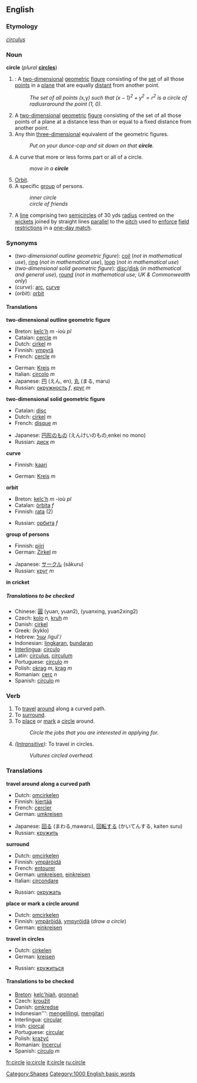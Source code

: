 {{wikipedia}}
==English==

===Etymology===
{{L.}} ''[[circulus]]''

===Noun===
'''circle''' (''plural'' '''[[circles]]''')
# {{geometry}}: A [[two-dimensional]] [[geometric]] [[figure]] consisting of the [[set]] of all those [[point]]s in a [[plane]] that are equally [[distant]] from another point.
#: ''The set of all points (''x'', ''y'') such that <math>(x-1)^2 + y^2 = r^2 </math> is a circle of radius ''r'' around the point (1, 0).''
# A [[two-dimensional]] [[geometric]] [[figure]] consisting of the set of all those points of a plane at a distance less than or equal to a fixed distance from another point.
# Any thin [[three-dimensional]] equivalent of the geometric figures.
#: ''Put on your dunce-cap and sit down on that '''circle'''.''
# A curve that more or less forms part or all of a circle.
#:''move in a '''circle'''''
# [[Orbit]].
# A specific [[group]] of persons.
#:''inner circle''
#:''circle of friends''
# {{cricket}} A [[line]] comprising two [[semicircle]]s of 30 yds [[radius]] centred on the [[wicket]]s joined by straight lines [[parallel]] to the [[pitch]] used to [[enforce]] [[field restrictions]] in a [[one-day match]].

===Synonyms===
*(''two-dimensional outline geometric figure''): [[coil]] (''not in mathematical use''), [[ring]] (''not in mathematical use''), [[loop]] (''not in mathematical use'')
*(''two-dimensional solid geometric figure''): [[disc]]/[[disk]] (''in mathematical and general use''), [[round]] (''not in mathematical use; UK & Commonwealth only'')
*(''curve''): [[arc]], [[curve]]
*(''orbit''): [[orbit]]

==== Translations ====

'''two-dimensional outline geometric figure'''
{{top}}
*Breton: [[kelc'h]] ''m'' -ioù ''pl''
*Catalan: [[cercle]] ''m''
*Dutch: [[cirkel]] ''m''
*Finnish: [[ympyrä]]
*French: [[cercle]] ''m''
{{mid}}
*German: [[Kreis]] ''m''
*Italian: [[circolo]] ''m''
*Japanese: [[円]] (えん, en), [[丸]] (まる, maru)
*Russian: [[окружность]] ''f'', [[круг]] ''m''
{{bottom}}

'''two-dimensional solid geometric figure'''
{{top}}
*Catalan: [[disc]]
*Dutch: [[cirkel]] ''m''
*French: [[disque]] ''m''
{{mid}}
*Japanese: [[円形]]のもの (えんけいのもの,enkei no mono)
*Russian: [[диск]] ''m''
{{bottom}}

'''curve'''
{{top}}
*Finnish: [[kaari]]
{{mid}}
*German: [[Kreis]] ''m''
{{bottom}}

'''orbit'''
{{top}}
*Breton: [[kelc'h]] ''m'' -ioù ''pl''
*Catalan: [[òrbita]] ''f''
*Finnish: [[rata#Finnish|rata]] (2)
{{mid}}
*Russian: [[орбита]] ''f''
{{bottom}}

'''group of persons'''
{{top}}
*Finnish: [[piiri]]
*German: [[Zirkel]] ''m''
{{mid}}
*Japanese: [[サークル]] (sākuru)
*Russian: [[круг]] ''m''
{{bottom}}

'''in cricket'''
{{top}}
{{mid}}
{{bottom}}

=====Translations to be checked=====
<!--Remove this section once all of the translations below have been moved into the tables above.-->
{{checktrans}}

*Chinese: [[圓]] (yuan, yuan2), (yuanxing, yuan2xing2)
*Czech: [[kolo]] ''n'', [[kruh]] ''m''
*Danish: [[cirkel]]
*Greek: <!--please provide the Greek-->(kyklo)
*Hebrew: [[עגול]] /igul'/
*Indonesian: [[lingkar|lingkaran]], [[bundar|bundaran]]
*[[Interlingua]]: [[circulo]]
*Latin: [[circulus]], [[circulum]]
*Portuguese: [[círculo]] ''m''
*Polish: [[okrąg]] ''m'', [[krąg]] ''m''
*Romanian: [[cerc]] ''n''
*Spanish: [[círculo]] ''m''

===Verb===
{{en-infl-reg-other-e|circl|e}}
# To [[travel]] [[around]] along a curved path.
# To [[surround]].
# To [[place]] or [[mark]] a [[circle]] around.
#:''Circle the jobs that you are interested in applying for.''
# ''([[Intransitive]]):'' To travel in circles.
#:''Vultures circled overhead.''

=== Translations ===

'''travel around along a curved path'''
{{top}}
*Dutch: [[omcirkelen]]
*Finnish: [[kiertää]]
*French: [[cercler]]
*German: [[umkreisen]]
{{mid}}
*Japanese: [[回]]る (まわる,mawaru), [[回転]]する (かいてんする, kaiten suru)
*Russian: [[кружить]]
{{bottom}}

'''surround'''
{{top}}
*Dutch: [[omcirkelen]]
*Finnish: [[ympäröidä]]
*French: [[entourer]]
*German: [[umkreisen]], [[einkreisen]]
*Italian: [[circondare]]
{{mid}}
*Russian: [[окружать]]
{{bottom}}

'''place or mark a circle around'''
{{top}}
*Dutch: [[omcirkelen]]
*Finnish: [[ympäröidä]], [[ympyröidä]] (''draw a circle'')
*German: [[einkreisen]]
{{mid}}
{{bottom}}

'''travel in circles'''
{{top}}
*Dutch: [[cirkelen]]
*German: [[kreisen]]
{{mid}}
*Russian: [[кружиться]]
{{bottom}}

====Translations to be checked====
<!--Remove this section once all of the translations below have been moved into the tables above.-->
{{checktrans}}

*[[Breton]]: [[kelc'hiañ]], [[gronnañ]]
*Czech: [[kroužit]]
*Danish: [[omkredse]]
*Indonesian''': [[keliling|mengelilingi]], [[kitar|mengitari]]
*Interlingua: [[circular]]
*Irish: [[ciorcal]]
*Portuguese: [[circular]]
*Polish: [[krążyć]]
*Romanian: [[încercui]]
*Spanish: [[círculo]] ''m''

[[Category:Shapes]]
[[Category:1000 English basic words]]

[[fr:circle]]
[[io:circle]]
[[it:circle]]
[[ru:circle]]